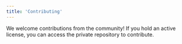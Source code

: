 ```yaml
---
title: 'Contributing'
---
```


We welcome contributions from the community! If you hold an active license, you can access the private repository to
contribute.